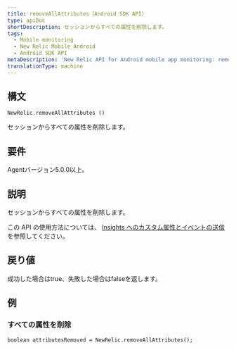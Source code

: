 ```yaml
---
title: removeAllAttributes（Android SDK API）
type: apiDoc
shortDescription: セッションからすべての属性を削除します。
tags:
  - Mobile monitoring
  - New Relic Mobile Android
  - Android SDK API
metaDescription: 'New Relic API for Android mobile app monitoring: remove all attributes from the session.'
translationType: machine
---
```


## 構文

```
NewRelic.removeAllAttributes ()
```

セッションからすべての属性を削除します。

## 要件

Agentバージョン5.0.0以上。

## 説明

セッションからすべての属性を削除します。

この API の使用方法については、 [Insights へのカスタム属性とイベントの送信](/docs/mobile-monitoring/new-relic-mobile-android/install-configure/work-android-sdk-api#attributes-events-insights) を参照してください。

## 戻り値

成功した場合はtrue、失敗した場合はfalseを返します。

## 例

### すべての属性を削除

```
boolean attributesRemoved = NewRelic.removeAllAttributes();
```